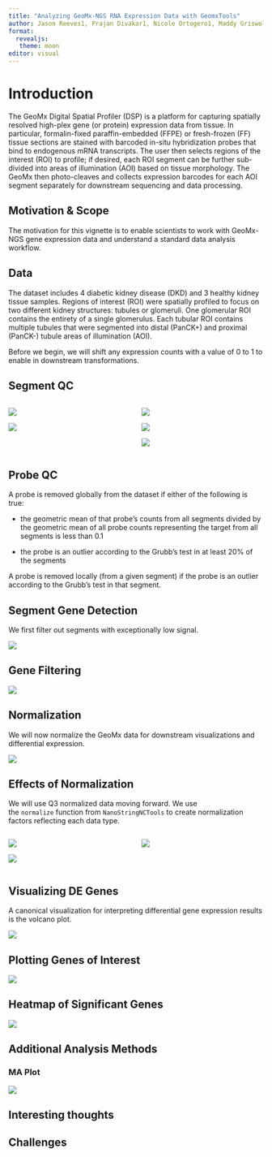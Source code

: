 ```yaml
---
title: "Analyzing GeoMx-NGS RNA Expression Data with GeomxTools"
author: Jason Reeves1, Prajan Divakar1, Nicole Ortogero1, Maddy Griswold1, Zhi Yang1, Stephanie Zimmerman1, Rona Vitancol1 and David Henderson
format: 
  revealjs:
   theme: moon
editor: visual
---
```


# **Introduction**

The GeoMx Digital Spatial Profiler (DSP) is a platform for capturing spatially resolved high-plex gene (or protein) expression data from tissue. In particular, formalin-fixed paraffin-embedded (FFPE) or fresh-frozen (FF) tissue sections are stained with barcoded in-situ hybridization probes that bind to endogenous mRNA transcripts. The user then selects regions of the interest (ROI) to profile; if desired, each ROI segment can be further sub-divided into areas of illumination (AOI) based on tissue morphology. The GeoMx then photo-cleaves and collects expression barcodes for each AOI segment separately for downstream sequencing and data processing.

## **Motivation & Scope**

The motivation for this vignette is to enable scientists to work with GeoMx-NGS gene expression data and understand a standard data analysis workflow.

## **Data**

The dataset includes 4 diabetic kidney disease (DKD) and 3 healthy kidney tissue samples. Regions of interest (ROI) were spatially profiled to focus on two different kidney structures: tubules or glomeruli. One glomerular ROI contains the entirety of a single glomerulus. Each tubular ROI contains multiple tubules that were segmented into distal (PanCK+) and proximal (PanCK-) tubule areas of illumination (AOI).

Before we begin, we will shift any expression counts with a value of 0 to 1 to enable in downstream transformations.

## **Segment QC**

::: columns
::: {.column width="50%"}
![](GEOMx-NGS_files/figure-revealjs/unnamed-chunk-8-1.png)

![](GEOMx-NGS_files/figure-revealjs/unnamed-chunk-10-1.png)
:::

::: {.column width="50%"}
![](GEOMx-NGS_files/figure-revealjs/unnamed-chunk-9-1.png)

![](GEOMx-NGS_files/figure-revealjs/unnamed-chunk-12-1.png)

![](GEOMx-NGS_files/figure-revealjs/unnamed-chunk-13-1.png)
:::
:::

## **Probe QC**

A probe is removed globally from the dataset if either of the following is true:

-   the geometric mean of that probe's counts from all segments divided by the geometric mean of all probe counts representing the target from all segments is less than 0.1

-   the probe is an outlier according to the Grubb's test in at least 20% of the segments

A probe is removed locally (from a given segment) if the probe is an outlier according to the Grubb's test in that segment.

## **Segment Gene Detection**

We first filter out segments with exceptionally low signal.

![](GEOMx-NGS_files/figure-revealjs/unnamed-chunk-25-1.png)

## **Gene Filtering**

![](GEOMx-NGS_files/figure-revealjs/unnamed-chunk-30-1.png)

## **Normalization**

We will now normalize the GeoMx data for downstream visualizations and differential expression.

![](GEOMx-NGS_files/figure-revealjs/unnamed-chunk-32-1.png)

## Effects of Normalization

We will use Q3 normalized data moving forward. We use the `normalize` function from `NanoStringNCTools` to create normalization factors reflecting each data type. 

::: columns
::: {.column width="50%"}
![](GEOMx-NGS_files/figure-revealjs/unnamed-chunk-34-1.png)

![](GEOMx-NGS_files/figure-revealjs/unnamed-chunk-35-1.png)
:::

::: {.column width="50%"}
![](GEOMx-NGS_files/figure-revealjs/unnamed-chunk-36-1.png)
:::
:::

## **Visualizing DE Genes**

A canonical visualization for interpreting differential gene expression results is the volcano plot. 

![](GEOMx-NGS_files/figure-revealjs/unnamed-chunk-44-1.png)

## **Plotting Genes of Interest**

![](GEOMx-NGS_files/figure-revealjs/unnamed-chunk-38-1.png)

## **Heatmap of Significant Genes**

![](GEOMx-NGS_files/figure-revealjs/unnamed-chunk-48-1.png)

## **Additional Analysis Methods**

### **MA Plot**

![](GEOMx-NGS_files/figure-revealjs/unnamed-chunk-49-1.png)

## Interesting thoughts

## Challenges
